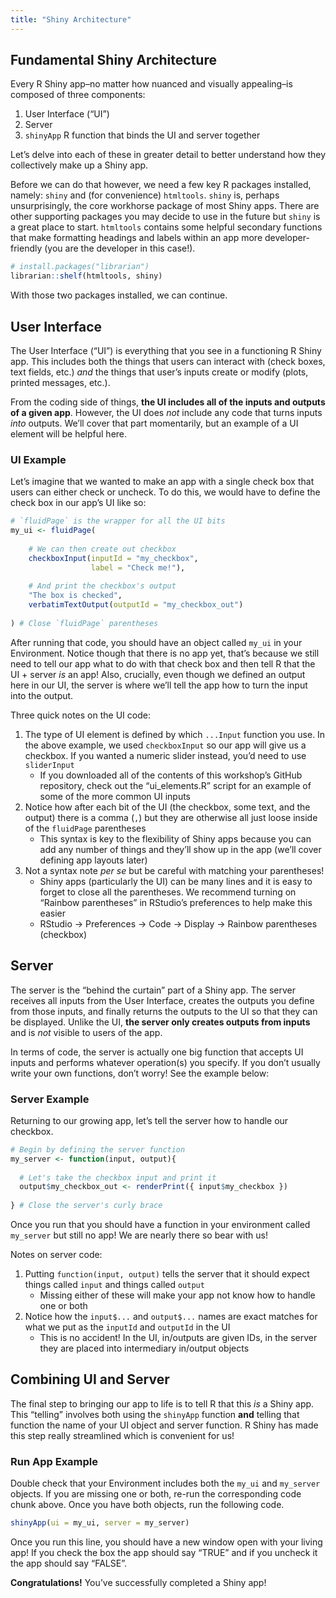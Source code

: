 ```yaml
---
title: "Shiny Architecture"
---
```


## Fundamental Shiny Architecture

Every R Shiny app--no matter how nuanced and visually appealing--is composed of three components:

1. User Interface ("UI")
2. Server
3. `shinyApp` R function that binds the UI and server together

Let's delve into each of these in greater detail to better understand how they collectively make up a Shiny app.

Before we can do that however, we need a few key R packages installed, namely: `shiny` and (for convenience) `htmltools`. `shiny` is, perhaps unsurprisingly, the core workhorse package of most Shiny apps. There are other supporting packages you may decide to use in the future but `shiny` is a great place to start. `htmltools` contains some helpful secondary functions that make formatting headings and labels within an app more developer-friendly (you are the developer in this case!).

```r
# install.packages("librarian")
librarian::shelf(htmltools, shiny)
```

With those two packages installed, we can continue.

## User Interface

The User Interface ("UI") is everything that you see in a functioning R Shiny app. This includes both the things that users can interact with (check boxes, text fields, etc.) *and* the things that user's inputs create or modify (plots, printed messages, etc.).

From the coding side of things, **the UI includes all of the inputs and outputs of a given app**. However, the UI does *not* include any code that turns inputs *into* outputs. We'll cover that part momentarily, but an example of a UI element will be helpful here.

### UI Example

Let's imagine that we wanted to make an app with a single check box that users can either check or uncheck. To do this, we would have to define the check box in our app's UI like so:

```r
# `fluidPage` is the wrapper for all the UI bits
my_ui <- fluidPage(
  
    # We can then create out checkbox
    checkboxInput(inputId = "my_checkbox",
                  label = "Check me!"),
      
    # And print the checkbox's output
    "The box is checked",
    verbatimTextOutput(outputId = "my_checkbox_out")
    
) # Close `fluidPage` parentheses
```

After running that code, you should have an object called `my_ui` in your Environment. Notice though that there is no app yet, that's because we still need to tell our app what to do with that check box and then tell R that the UI + server *is* an app! Also, crucially, even though we defined an output here in our UI, the server is where we'll tell the app how to turn the input into the output.

Three quick notes on the UI code:

1. The type of UI element is defined by which `...Input` function you use. In the above example, we used `checkboxInput` so our app will give us a checkbox. If you wanted a numeric slider instead, you'd need to use `sliderInput`
    - If you downloaded all of the contents of this workshop's GitHub repository, check out the "ui_elements.R" script for an example of some of the more common UI inputs

2. Notice how after each bit of the UI (the checkbox, some text, and the output) there is a comma (`,`) but they are otherwise all just loose inside of the `fluidPage` parentheses
    - This syntax is key to the flexibility of Shiny apps because you can add any number of things and they'll show up in the app (we'll cover defining app layouts later)

3. Not a syntax note *per se* but be careful with matching your parentheses!
    - Shiny apps (particularly the UI) can be many lines and it is easy to forget to close all the parentheses. We recommend turning on "Rainbow parentheses" in RStudio's preferences to help make this easier
    - RStudio -> Preferences -> Code -> Display -> Rainbow parentheses (checkbox)

## Server

The server is the "behind the curtain" part of a Shiny app. The server receives all inputs from the User Interface, creates the outputs you define from those inputs, and finally returns the outputs to the UI so that they can be displayed. Unlike the UI, **the server only creates outputs from inputs** and is *not* visible to users of the app.

In terms of code, the server is actually one big function that accepts UI inputs and performs whatever operation(s) you specify. If you don't usually write your own functions, don't worry! See the example below:

### Server Example

Returning to our growing app, let's tell the server how to handle our checkbox.

```r
# Begin by defining the server function
my_server <- function(input, output){
  
  # Let's take the checkbox input and print it
  output$my_checkbox_out <- renderPrint({ input$my_checkbox })
  
} # Close the server's curly brace
```

Once you run that you should have a function in your environment called `my_server` but still no app! We are nearly there so bear with us!

Notes on server code:

1. Putting `function(input, output)` tells the server that it should expect things called `input` and things called `output`
    - Missing either of these will make your app not know how to handle one or both

2. Notice how the `input$...` and `output$...` names are exact matches for what we put as the `inputId` and `outputId` in the UI
    - This is no accident! In the UI, in/outputs are given IDs, in the server they are placed into intermediary in/output objects

## Combining UI and Server

The final step to bringing our app to life is to tell R that this *is* a Shiny app. This "telling" involves both using the `shinyApp` function **and** telling that function the name of your UI object and server function. R Shiny has made this step really streamlined which is convenient for us!

### Run App Example

Double check that your Environment includes both the `my_ui` and `my_server` objects. If you are missing one or both, re-run the corresponding code chunk above. Once you have both objects, run the following code.

```r
shinyApp(ui = my_ui, server = my_server)
```

Once you run this line, you should have a new window open with your living app! If you check the box the app should say "TRUE" and if you uncheck it the app should say "FALSE".

**Congratulations!** You've successfully completed a Shiny app!

